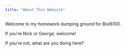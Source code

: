 ```yaml
---
title: "About This Website"
---
```


Welcome to my homework dumping ground for Biol6100.

If you're Nick or George, welcome!

If you're not, what are you doing here?
